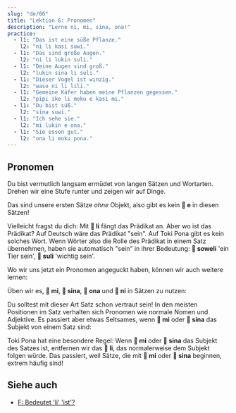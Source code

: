 ```yaml
---
slug: "de/06"
title: "Lektion 6: Pronomen"
description: "Lerne ni, mi, sina, ona!"
practice:
  - l1: "Das ist eine süße Pflanze."
    l2: "ni li kasi suwi."
  - l1: "Das sind große Augen."
    l2: "ni li lukin suli."
  - l1: "Deine Augen sind groß."
    l2: "lukin sina li suli."
  - l1: "Dieser Vogel ist winzig."
    l2: "waso ni li lili."
  - l1: "Gemeine Käfer haben meine Pflanzen gegessen."
    l2: "pipi ike li moku e kasi mi."
  - l1: "Du bist süß."
    l2: "sina suwi."
  - l1: "Ich sehe sie."
    l2: "mi lukin e ona."
  - l1: "Sie essen gut."
    l2: "ona li moku pona."
---
```



## Pronomen

Du bist vermutlich langsam ermüdet von langen Sätzen und Wortarten. Drehen wir eine Stufe runter und zeigen wir auf Dinge.

<List>
  <Word sl="ni" m="das hier, das da; dieses" />
  <Sentence sl="ni li soweli." m="Das ist ein Tier." />
  <Sentence sl="ni li kasi." m="Das ist eine Pflanze." />
  <Sentence sl="ni li moku suwi." m="Das ist süßes Essen." />
  <Sentence sl="ni li suli." m="Das ist wichtig." />
  <Sentence sl="ni li pona wawa." m="Das ist supergut." />
</List>

Das sind unsere ersten Sätze *ohne* Objekt, also gibt es kein **󱤉 e** in diesen Sätzen!

Vielleicht fragst du dich: Mit **󱤧 li** fängt das Prädikat an. Aber wo ist das Prädikat? Auf Deutsch wäre das Prädikat "sein". Auf Toki Pona gibt es kein solches Wort. Wenn Wörter also die Rolle des Prädikat in einem Satz übernehmen, haben sie automatisch "sein" in ihrer Bedeutung: **󱥢 soweli** 'ein Tier sein', **󱥣 suli** 'wichtig sein'.

Wo wir uns jetzt ein Pronomen angeguckt haben, können wir auch weitere lernen:

<List>
  <Word sl="mi" m="ich, wir; mein, unser" />
  <Word sl="sina" m="du, Sie; dein, Ihr" />
  <Word sl="ona" m="er, sie, es; sein, ihr" />
</List>

Üben wir es, **󱤴 mi**, **󱥞 sina**, **󱥆 ona** und **󱥁 ni** in Sätzen zu nutzen:

<List>
  <Sentence sl="kasi ni li suli." m="Diese Pflanze ist groß." />
  <Sentence sl="sona sina li wawa." m="Dein Wissen ist unglaublich." />
  <Sentence sl="pipi ni li pipi mi." m="Dieser Käfer ist mein Käfer." />
  <Sentence sl="waso sina li lukin e mi." m="Dein Vogel sieht mich." />
  <Sentence sl="waso li moku e pipi ni." m="Der Vogel isst diesen Käfer." />
  <Sentence sl="soweli mi li moku e kasi ona." m="Mein Tier isst seine Pflanze." />
</List>

Du solltest mit dieser Art Satz schon vertraut sein! In den meisten Positionen im Satz verhalten sich Pronomen wie normale Nomen und Adjektive. Es passiert aber etwas Seltsames, wenn **󱤴 mi** oder **󱥞 sina** das Subjekt von einem Satz sind:

<List>
  <Sentence sl="mi wawa." m="Ich bin stark." />
  <Sentence sl="sina lukin e moku." m="Du siehst Essen." />
  <Sentence sl="mi sona e kasi suli." m="Ich kenne die große Pflanze." />
  <Sentence sl="sina sona e suli kasi." m="Du kennst die Größe der Pflanze." />
</List>

Toki Pona hat eine besondere Regel: Wenn **󱤴 mi** oder **󱥞 sina** das Subjekt des Satzes ist, entfernen wir das **󱤧 li**, das normalerweise dem Subjekt folgen würde. Das passiert, weil Sätze, die mit **󱤴 mi** oder **󱥞 sina** beginnen, extrem häufig sind!

<Practice exercises={frontmatter.practice} client:load />

## Siehe auch
* [F: Bedeutet 'li' 'ist'?](de/li-and-is)
